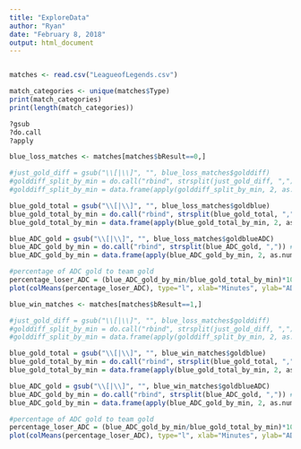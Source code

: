 ```yaml
---
title: "ExploreData"
author: "Ryan"
date: "February 8, 2018"
output: html_document
---
```

```r

```


```r
matches <- read.csv("LeagueofLegends.csv")

match_categories <- unique(matches$Type)
print(match_categories)
print(length(match_categories))
```

```r
?gsub
?do.call
?apply
```


```r
blue_loss_matches <- matches[matches$bResult==0,]

#just_gold_diff = gsub("\\[|\\]", "", blue_loss_matches$golddiff)
#golddiff_split_by_min = do.call("rbind", strsplit(just_gold_diff, ",")) # remove the , 
#golddiff_split_by_min = data.frame(apply(golddiff_split_by_min, 2, as.numeric)) # convert str to num

blue_gold_total = gsub("\\[|\\]", "", blue_loss_matches$goldblue)
blue_gold_total_by_min = do.call("rbind", strsplit(blue_gold_total, ",")) # remove the , 
blue_gold_total_by_min = data.frame(apply(blue_gold_total_by_min, 2, as.numeric)) # convert str to num

blue_ADC_gold = gsub("\\[|\\]", "", blue_loss_matches$goldblueADC)
blue_ADC_gold_by_min = do.call("rbind", strsplit(blue_ADC_gold, ",")) # remove the , 
blue_ADC_gold_by_min = data.frame(apply(blue_ADC_gold_by_min, 2, as.numeric)) # convert str to num

#percentage of ADC gold to team gold
percentage_loser_ADC = (blue_ADC_gold_by_min/blue_gold_total_by_min)*100
plot(colMeans(percentage_loser_ADC), type="l", xlab="Minutes", ylab="ADC") 


```



```r
blue_win_matches <- matches[matches$bResult==1,]

#just_gold_diff = gsub("\\[|\\]", "", blue_loss_matches$golddiff)
#golddiff_split_by_min = do.call("rbind", strsplit(just_gold_diff, ",")) # remove the , 
#golddiff_split_by_min = data.frame(apply(golddiff_split_by_min, 2, as.numeric)) # convert str to num

blue_gold_total = gsub("\\[|\\]", "", blue_win_matches$goldblue)
blue_gold_total_by_min = do.call("rbind", strsplit(blue_gold_total, ",")) # remove the , 
blue_gold_total_by_min = data.frame(apply(blue_gold_total_by_min, 2, as.numeric)) # convert str to num

blue_ADC_gold = gsub("\\[|\\]", "", blue_win_matches$goldblueADC)
blue_ADC_gold_by_min = do.call("rbind", strsplit(blue_ADC_gold, ",")) # remove the , 
blue_ADC_gold_by_min = data.frame(apply(blue_ADC_gold_by_min, 2, as.numeric)) # convert str to num

#percentage of ADC gold to team gold
percentage_loser_ADC = (blue_ADC_gold_by_min/blue_gold_total_by_min)*100
plot(colMeans(percentage_loser_ADC), type="l", xlab="Minutes", ylab="ADC") 
```

